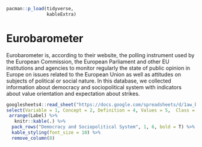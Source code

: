 ```r
pacman::p_load(tidyverse,
               kableExtra)
```

# Eurobarometer

Eurobarometer is, according to their website, the polling instrument used by the European Commission, the European Parliament and other EU institutions and agencies to monitor regularly the state of public opinion in Europe on issues related to the European Union as well as attitudes on subjects of political or social nature. In this database, we collected information about democracy and sociopolitical system with indicators about value orientation and expectation about strikes.

```r

googlesheets4::read_sheet("https://docs.google.com/spreadsheets/d/1aw_byhiC4b_0XPcTDtsCpCeJHabK38i4pCmkHshYMB8/edit#gid=0", range = c("B751:N756"), sheet= "Variables", col_names = F) %>%
select(Variable = 1, Concept = 2, Definition = 4, Values = 5,  Class = 6, "Temporal coverage" = 7, "Regional coverage" = 8, Label = 13) %>%
 arrange(Label) %>%
   knitr::kable(.) %>% 
  pack_rows("Democracy and Sociopolitical System", 1, 6, bold = T) %>% 
  kable_styling(font_size = 10) %>% 
  remove_column(8)


```


  